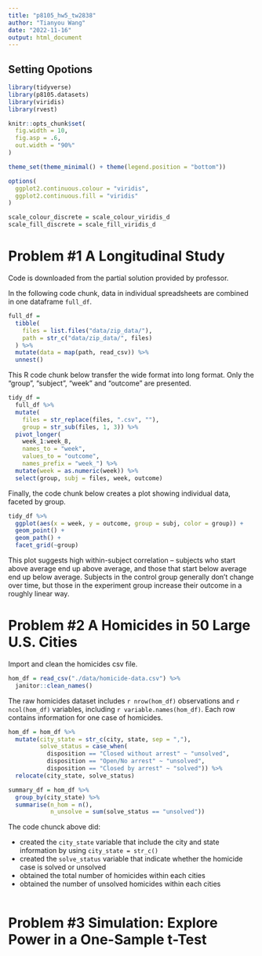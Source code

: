 ```yaml
---
title: "p8105_hw5_tw2838"
author: "Tianyou Wang"
date: "2022-11-16"
output: html_document
---
```


## Setting Opotions

```r
library(tidyverse)
library(p8105.datasets)
library(viridis)
library(rvest)

knitr::opts_chunk$set(
  fig.width = 10,
  fig.asp = .6,
  out.width = "90%"
)

theme_set(theme_minimal() + theme(legend.position = "bottom"))

options(
  ggplot2.continuous.colour = "viridis",
  ggplot2.continuous.fill = "viridis"
)

scale_colour_discrete = scale_colour_viridis_d
scale_fill_discrete = scale_fill_viridis_d
```



# Problem #1 A Longitudinal Study

Code is downloaded from the partial solution provided by professor.

In the following code chunk, data in individual spreadsheets are combined in one dataframe `full_df`.

```r
full_df = 
  tibble(
    files = list.files("data/zip_data/"),
    path = str_c("data/zip_data/", files)
  ) %>% 
  mutate(data = map(path, read_csv)) %>% 
  unnest()
```


This R code chunk below transfer the wide format into long format. Only the "group", "subject", "week" and "outcome" are presented. 

```r
tidy_df = 
  full_df %>% 
  mutate(
    files = str_replace(files, ".csv", ""),
    group = str_sub(files, 1, 3)) %>% 
  pivot_longer(
    week_1:week_8,
    names_to = "week",
    values_to = "outcome",
    names_prefix = "week_") %>% 
  mutate(week = as.numeric(week)) %>% 
  select(group, subj = files, week, outcome)
```

Finally, the code chunk below creates a plot showing individual data, faceted by group. 

```r
tidy_df %>% 
  ggplot(aes(x = week, y = outcome, group = subj, color = group)) + 
  geom_point() + 
  geom_path() + 
  facet_grid(~group)
```

This plot suggests high within-subject correlation -- subjects who start above average end up above average, and those that start below average end up below average. Subjects in the control group generally don't change over time, but those in the experiment group increase their outcome in a roughly linear way.




# Problem #2 A Homicides in 50 Large U.S. Cities

Import and clean the homicides csv file.

```r
hom_df = read_csv("./data/homicide-data.csv") %>%
  janitor::clean_names() 
```

The raw homicides dataset includes `r nrow(hom_df)` observations and `r ncol(hom_df)` variables, including `r variable.names(hom_df)`. Each row contains information for one case of homicides. 


```r
hom_df = hom_df %>%
  mutate(city_state = str_c(city, state, sep = ","),
         solve_status = case_when(
           disposition == "Closed without arrest" ~ "unsolved",
           disposition == "Open/No arrest" ~ "unsolved",
           disposition == "Closed by arrest" ~ "solved")) %>% 
  relocate(city_state, solve_status)

summary_df = hom_df %>%
  group_by(city_state) %>% 
  summarise(n_hom = n(),
            n_unsolve = sum(solve_status == "unsolved"))
```

The code chunck above did:

* created the `city_state` variable that include the city and state information by using `city_state = str_c()`
* created the `solve_status` variable that indicate whether the homicide case is solved or unsolved
* obtained the total number of homicides within each cities
* obtained the number of unsolved homicides within each cities


```r

```



# Problem #3 Simulation: Explore Power in a One-Sample t-Test



